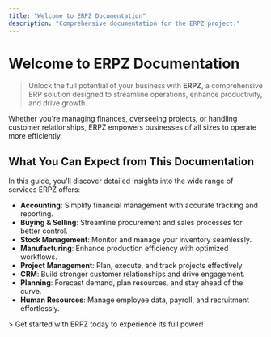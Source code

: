 ```yaml
---
title: "Welcome to ERPZ Documentation"
description: "Comprehensive documentation for the ERPZ project."
---
```







# Welcome to ERPZ Documentation

>Unlock the full potential of your business with **ERPZ**, a comprehensive ERP solution designed to streamline operations, enhance productivity, and drive growth.

Whether you're managing finances, overseeing projects, or handling customer relationships, ERPZ empowers businesses of all sizes to operate more efficiently.

## What You Can Expect from This Documentation

In this guide, you'll discover detailed insights into the wide range of services ERPZ offers:

- **Accounting**: Simplify financial management with accurate tracking and reporting.
- **Buying & Selling**: Streamline procurement and sales processes for better control.
- **Stock Management**: Monitor and manage your inventory seamlessly.
- **Manufacturing**: Enhance production efficiency with optimized workflows.
- **Project Management**: Plan, execute, and track projects effectively.
- **CRM**: Build stronger customer relationships and drive engagement.
- **Planning**: Forecast demand, plan resources, and stay ahead of the curve.
- **Human Resources**: Manage employee data, payroll, and recruitment effortlessly.






<Callout type="info">
  >  Get started with ERPZ today to experience its full power!
</Callout>